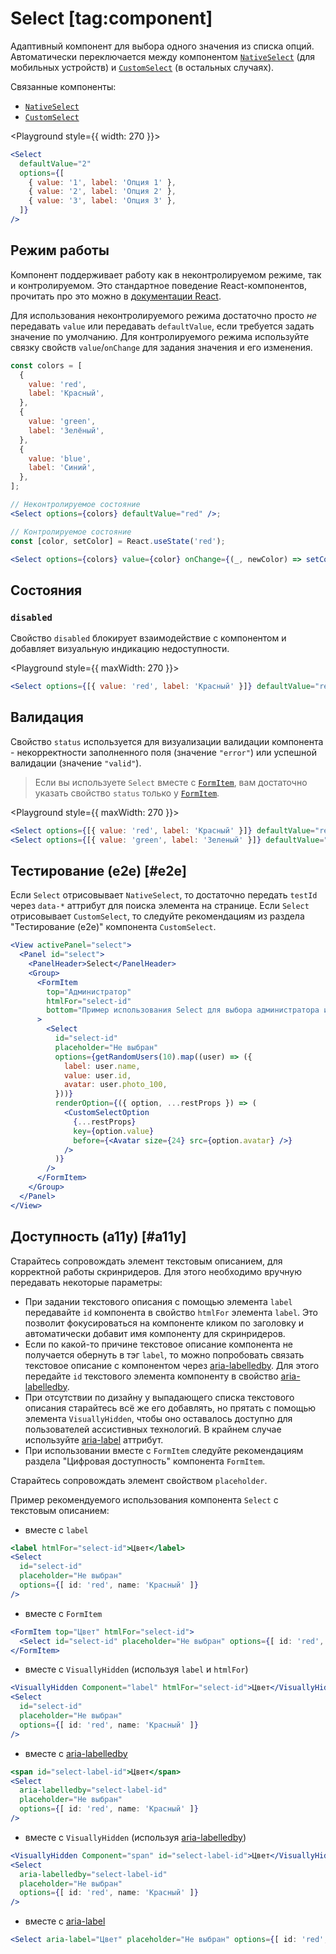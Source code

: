 <Overview group="forms">

# Select [tag:component]

Адаптивный компонент для выбора одного значения из списка опций. Автоматически переключается между компонентом
[`NativeSelect`](/components/native-select) (для мобильных устройств) и [`CustomSelect`](/components/custom-select) (в остальных случаях).

Связанные компоненты:

- [`NativeSelect`](/components/native-select)
- [`CustomSelect`](/components/custom-select)

</Overview>

<Playground style={{ width: 270 }}>
  ```jsx
  <Select
    defaultValue="2"
    options={[
      { value: '1', label: 'Опция 1' },
      { value: '2', label: 'Опция 2' },
      { value: '3', label: 'Опция 3' },
    ]}
  />
  ```
</Playground>

## Режим работы

Компонент поддерживает работу как в неконтролируемом режиме, так и контролируемом. Это стандартное поведение
React-компонентов, прочитать про это можно в [документации React](https://react.dev/reference/react-dom/components/input#controlling-an-input-with-a-state-variable).

Для использования неконтролируемого режима достаточно просто _не_ передавать `value` или передавать `defaultValue`, если
требуется задать значение по умолчанию.
Для контролируемого режима используйте связку свойств `value`/`onChange` для задания значения и его изменения.

```jsx
const colors = [
  {
    value: 'red',
    label: 'Красный',
  },
  {
    value: 'green',
    label: 'Зелёный',
  },
  {
    value: 'blue',
    label: 'Синий',
  },
];

// Неконтролируемое состояние
<Select options={colors} defaultValue="red" />;

// Контролируемое состояние
const [color, setColor] = React.useState('red');

<Select options={colors} value={color} onChange={(_, newColor) => setColor(newColor)} />;
```

## Состояния

### `disabled`

Свойство `disabled` блокирует взаимодействие с компонентом и добавляет визуальную индикацию недоступности.

<Playground style={{ maxWidth: 270 }}>
  ```jsx
  <Select options={[{ value: 'red', label: 'Красный' }]} defaultValue="red" disabled />
  ```
</Playground>

## Валидация

Свойство `status` используется для визуализации валидации компонента - некорректности заполненного поля (значение `"error"`)
или успешной валидации (значение `"valid"`).

> Если вы используете `Select` вместе с [`FormItem`](/components/form-item), вам достаточно указать свойство `status` только у
> [`FormItem`](/components/form-item).

<Playground style={{ maxWidth: 270 }}>
  ```jsx
  <Select options={[{ value: 'red', label: 'Красный' }]} defaultValue="red" status="error" />
  <Select options={[{ value: 'green', label: 'Зеленый' }]} defaultValue="green" status="valid" />
  ```
</Playground>

## Тестирование (e2e) [#e2e]

Если `Select` отрисовывает `NativeSelect`, то достаточно передать `testId` через `data-*` аттрибут для поиска элемента на странице.
Если `Select` отрисовывает `CustomSelect`, то следуйте рекомендациям из раздела "Тестирование (e2e)" компонента `CustomSelect`.

```jsx
<View activePanel="select">
  <Panel id="select">
    <PanelHeader>Select</PanelHeader>
    <Group>
      <FormItem
        top="Администратор"
        htmlFor="select-id"
        bottom="Пример использования Select для выбора администратора из списка"
      >
        <Select
          id="select-id"
          placeholder="Не выбран"
          options={getRandomUsers(10).map((user) => ({
            label: user.name,
            value: user.id,
            avatar: user.photo_100,
          }))}
          renderOption={({ option, ...restProps }) => (
            <CustomSelectOption
              {...restProps}
              key={option.value}
              before={<Avatar size={24} src={option.avatar} />}
            />
          )}
        />
      </FormItem>
    </Group>
  </Panel>
</View>
```

## Доступность (a11y) [#a11y]

Старайтесь сопровождать элемент текстовым описанием, для корректной работы скринридеров.
Для этого необходимо вручную передавать некоторые параметры:

- При задании текстового описания с помощью элемента `label` передавайте `id` компонента в свойство `htmlFor` элемента `label`.
  Это позволит фокусироваться на компоненте кликом по заголовку и автоматически добавит имя компоненту для скринридеров.
- Если по какой-то причине текстовое описание компонента не получается обернуть в тэг `label`, то можно попробовать связать
  текстовое описание с компонентом через [aria-labelledby](https://developer.mozilla.org/en-US/docs/Web/Accessibility/ARIA/Attributes/aria-labelledby).
  Для этого передайте `id` текстового элемента компоненту в свойство [aria-labelledby](https://developer.mozilla.org/en-US/docs/Web/Accessibility/ARIA/Attributes/aria-labelledby).
- При отсутствии по дизайну у выпадающего списка текстового описания старайтесь всё же его добавлять,
  но прятать с помощью элемента `VisuallyHidden`, чтобы оно оставалось доступно для пользователей ассистивных технологий.
  В крайнем случае используйте [aria-label](https://developer.mozilla.org/en-US/docs/Web/Accessibility/ARIA/Attributes/aria-label) аттрибут.
- При использовании вместе с `FormItem` следуйте рекомендациям раздела "Цифровая доступность" компонента `FormItem`.

Старайтесь сопровождать элемент свойством `placeholder`.

Пример рекомендуемого использования компонента `Select` с текстовым описанием:

- вместе с `label`

```jsx
<label htmlFor="select-id">Цвет</label>
<Select
  id="select-id"
  placeholder="Не выбран"
  options={[ id: 'red', name: 'Красный' ]}
/>
```

- вместе с `FormItem`

```jsx
<FormItem top="Цвет" htmlFor="select-id">
  <Select id="select-id" placeholder="Не выбран" options={[ id: 'red', name: 'Красный' ]} />
</FormItem>
```

- вместе с `VisuallyHidden` (используя `label` и `htmlFor`)

```jsx
<VisuallyHidden Component="label" htmlFor="select-id">Цвет</VisuallyHidden>
<Select
  id="select-id"
  placeholder="Не выбран"
  options={[ id: 'red', name: 'Красный' ]}
/>
```

- вместе с [aria-labelledby](https://developer.mozilla.org/en-US/docs/Web/Accessibility/ARIA/Attributes/aria-labelledby)

```jsx
<span id="select-label-id">Цвет</span>
<Select
  aria-labelledby="select-label-id"
  placeholder="Не выбран"
  options={[ id: 'red', name: 'Красный' ]}
/>
```

- вместе с `VisuallyHidden` (используя [aria-labelledby](https://developer.mozilla.org/en-US/docs/Web/Accessibility/ARIA/Attributes/aria-labelledby))

```jsx
<VisuallyHidden Component="span" id="select-label-id">Цвет</VisuallyHidden>
<Select
  aria-labelledby="select-label-id"
  placeholder="Не выбран"
  options={[ id: 'red', name: 'Красный' ]}
/>
```

- вместе с [aria-label](https://developer.mozilla.org/en-US/docs/Web/Accessibility/ARIA/Attributes/aria-label)

```jsx
<Select aria-label="Цвет" placeholder="Не выбран" options={[ id: 'red', name: 'Красный' ]} />
```
